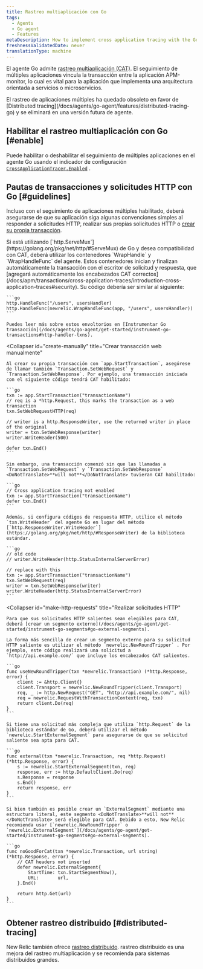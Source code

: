 ```yaml
---
title: Rastreo multiaplicación con Go
tags:
  - Agents
  - Go agent
  - Features
metaDescription: How to implement cross application tracing with the Go agent in order to connect transactions across APM-monitored apps.
freshnessValidatedDate: never
translationType: machine
---
```


El agente Go admite [rastreo multiaplicación (CAT)](/docs/apm/transactions/cross-application-traces/introduction-cross-application-traces). El seguimiento de múltiples aplicaciones vincula la transacción entre la aplicación APM-monitor, lo cual es vital para la aplicación que implementa una arquitectura orientada a servicios o microservicios.

<Callout variant="important">
  El rastreo de aplicaciones múltiples ha quedado obsoleto en favor de [Distributed tracing](/docs/agents/go-agent/features/distributed-tracing-go) y se eliminará en una versión futura de agente.
</Callout>

## Habilitar el rastreo multiaplicación con Go [#enable]

Puede habilitar o deshabilitar el seguimiento de múltiples aplicaciones en el agente Go usando el indicador de configuración [`CrossApplicationTracer.Enabled`](/docs/agents/go-agent/instrumentation/go-agent-configuration#cross-tracer-enabled) .

## Pautas de transacciones y solicitudes HTTP con Go [#guidelines]

Incluso con el seguimiento de aplicaciones múltiples habilitado, deberá asegurarse de que su aplicación siga algunas convenciones simples al responder a solicitudes HTTP, realizar sus propias solicitudes HTTP o [crear su propia transacción](/docs/agents/go-agent/get-started/instrument-go-transactions).

<CollapserGroup>
  <Collapser
    id="create-transactions"
    title="Creating transactions via http.ServeMux"
  >
    Si está utilizando [`http.ServeMux`](https://golang.org/pkg/net/http/#ServeMux) de Go y desea compatibilidad con CAT, deberá utilizar los contenedores `WrapHandle` y `WrapHandleFunc` del agente. Estos contenedores inician y finalizan automáticamente la transacción con el escritor de solicitud y respuesta, que [agregará automáticamente los encabezados CAT correctos](/docs/apm/transactions/cross-application-traces/introduction-cross-application-traces#security). Su código debería ser similar al siguiente:

    ```go
    http.HandleFunc("/users", usersHandler)
    http.HandleFunc(newrelic.WrapHandleFunc(app, "/users", usersHandler))
    ```

    Puedes leer más sobre estos envoltorios en [Instrumentar Go transacción](/docs/agents/go-agent/get-started/instrument-go-transactions#http-handler-txns).
  </Collapser>

  <Collapser
    id="create-manually"
    title="Crear transacción web manualmente"
  >
    Al crear su propia transacción con `app.StartTransaction`, asegúrese de llamar también `Transaction.SetWebRequest` y `Transaction.SetWebResponse`. Por ejemplo, una transacción iniciada con el siguiente código tendrá CAT habilitado:

    ```go
    txn := app.StartTransaction("transactionName")
    // req is a *http.Request, this marks the transaction as a web transaction
    txn.SetWebRequestHTTP(req)

    // writer is a http.ResponseWriter, use the returned writer in place of the original
    writer = txn.SetWebResponse(writer)
    writer.WriteHeader(500)

    defer txn.End()
    ```

    Sin embargo, una transacción comenzó sin que las llamadas a `Transaction.SetWebRequest` y `Transaction.SetWebResponse` <DoNotTranslate>**will not**</DoNotTranslate> tuvieran CAT habilitado:

    ```go
    // Cross application tracing not enabled
    txn := app.StartTransaction("transactionName")
    defer txn.End()
    ```

    Además, si configura códigos de respuesta HTTP, utilice el método `txn.WriteHeader` del agente Go en lugar del método [`http.ResponseWriter.WriteHeader`](https://golang.org/pkg/net/http/#ResponseWriter) de la biblioteca estándar.

    ```go
    // old code
    // writer.WriteHeader(http.StatusInternalServerError)

    // replace with this
    txn := app.StartTransaction("transactionName")
    txn.SetWebRequest(req)
    writer = txn.SetWebResponse(writer)
    writer.WriteHeader(http.StatusInternalServerError)
    ```
  </Collapser>

  <Collapser
    id="make-http-requests"
    title="Realizar solicitudes HTTP"
  >
    Para que sus solicitudes HTTP salientes sean elegibles para CAT, deberá [crear un segmento externo](/docs/agents/go-agent/get-started/instrument-go-segments#go-external-segments).

    La forma más sencilla de crear un segmento externo para su solicitud HTTP saliente es utilizar el método `newrelic.NewRoundTripper` . Por ejemplo, este código realizará una solicitud a `http://api.example.com/` que incluye los encabezados CAT salientes.

    ```go
    func useNewRoundTripper(txn *newrelic.Transaction) (*http.Response, error) {
        client := &http.Client{}
        client.Transport = newrelic.NewRoundTripper(client.Transport)
        req, _ := http.NewRequest("GET", "http://api.example.com/", nil)
        req = newrelic.RequestWithTransactionContext(req, txn)
        return client.Do(req)
    }
    ```

    Si tiene una solicitud más compleja que utiliza `http.Request` de la biblioteca estándar de Go, deberá utilizar el método `newrelic.StartExternalSegment` para asegurarse de que su solicitud saliente sea apta para CAT.

    ```go
    func external(txn *newrelic.Transaction, req *http.Request) (*http.Response, error) {
        s := newrelic.StartExternalSegment(txn, req)
        response, err := http.DefaultClient.Do(req)
        s.Response = response
        s.End()
        return response, err
    }
    ```

    Si bien también es posible crear un `ExternalSegment` mediante una estructura literal, este segmento <DoNotTranslate>**will not**</DoNotTranslate> será elegible para CAT. Debido a esto, New Relic recomienda usar [`newrelic.NewRoundTripper` o `newrelic.ExternalSegment`](/docs/agents/go-agent/get-started/instrument-go-segments#go-external-segments).

    ```go
    func noGoodForCat(txn *newrelic.Transaction, url string) (*http.Response, error) {
        // CAT headers not inserted
        defer newrelic.ExternalSegment{
            StartTime: txn.StartSegmentNow(),
            URL:       url,
        }.End()

        return http.Get(url)
    }
    ```
  </Collapser>
</CollapserGroup>

## Obtener rastreo distribuido [#distributed-tracing]

New Relic también ofrece [rastreo distribuido](/docs/apm/distributed-tracing/getting-started/introduction-distributed-tracing). rastreo distribuido es una mejora del rastreo multiaplicación y se recomienda para sistemas distribuidos grandes.
